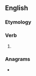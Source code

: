==English==

===Etymology===
{{suffix|en|escape|eth|nocat=1}}

===Verb===
{{head|en|verb form}}

# {{en-archaic third-person singular of|escape}}

===Anagrams===
* {{anagrams|en|a=aceehpst|cap sheet|cheapest|tepaches}}